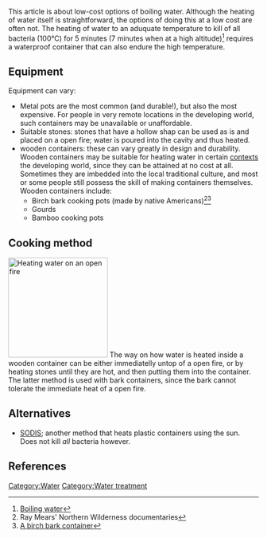 This article is about low-cost options of boiling water. Although the heating of water itself is straightforward, the options of doing this at a low cost are often not. The heating of water to an aduquate temperature to kill of all bacteria (100°C) for 5 minutes (7 minutes when at a high altitude)<ref>[http://www.all-things-emergency-prepared.com/ways-to-purify-water.html Boiling water]</ref> requires a waterproof container that can also endure the high temperature.

==Equipment==
Equipment can vary:
* Metal pots are the most common (and durable!), but also the most expensive. For people in very remote locations in the developing world, such containers may be unavailable or unaffordable.
* Suitable stones: stones that have a hollow shap can be used as is and placed on a open fire; water is poured into the cavity and thus heated.
* wooden containers: these can vary greatly in design and durability. Wooden containers may be suitable for heating water in certain [[context]]s the developing world, since they can be attained at no cost at all. Sometimes they are imbedded into the local traditional culture, and most or some people still possess the skill of making containers themselves. Wooden containers include:
** Birch bark cooking pots (made by native Americans)<ref>Ray Mears' Northern Wilderness documentaries</ref><ref>[http://essentialstuff.org/wp-content/uploads/2010/06/BirchBark_SWingard_052610a_cprs.pdf A birch bark container]</ref>
** Gourds
** Bamboo cooking pots

==Cooking method==
[[File:Water heating bamboo container.jpg|thumb|right|200px|Heating water on an open fire]]
The way on how water is heated inside a wooden container can be either immediatelly untop of a open fire, or by heating stones until they are hot, and then putting them into the container. The latter method is used with bark containers, since the bark cannot tolerate the immediate heat of a open fire.

==Alternatives==
* [[SODIS]]; another method that heats plastic containers using the sun. Does not kill ''all'' bacteria however.

==References==
{{reflist}}

[[Category:Water]]
[[Category:Water treatment]]